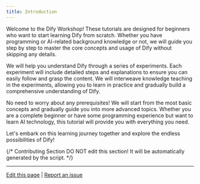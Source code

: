 ```yaml
---
title: Introduction
---
```


Welcome to the Dify Workshop! These tutorials are designed for beginners who want to start learning Dify from scratch. Whether you have programming or AI-related background knowledge or not, we will guide you step by step to master the core concepts and usage of Dify without skipping any details.

We will help you understand Dify through a series of experiments. Each experiment will include detailed steps and explanations to ensure you can easily follow and grasp the content. We will interweave knowledge teaching in the experiments, allowing you to learn in practice and gradually build a comprehensive understanding of Dify.

No need to worry about any prerequisites! We will start from the most basic concepts and gradually guide you into more advanced topics. Whether you are a complete beginner or have some programming experience but want to learn AI technology, this tutorial will provide you with everything you need.

Let's embark on this learning journey together and explore the endless possibilities of Dify!

{/*
Contributing Section
DO NOT edit this section!
It will be automatically generated by the script.
*/}

---

[Edit this page](https://github.com/langgenius/dify-docs/edit/main/en/workshop/README.mdx) | [Report an issue](https://github.com/langgenius/dify-docs/issues/new?template=docs.yml)

